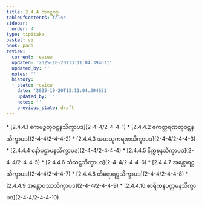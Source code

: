 ```yaml
---
title: 2.4.4 တုဝဋ္ဋဝဂ္ဂ
tableOfContents: false
sidebar:
  order: 4
type: tipitaka
basket: vi
book: paci
review:
  current: review
  updated: '2025-10-20T13:11:04.394631'
  updated_by: ''
  notes: ''
  history:
  - state: review
    date: '2025-10-20T13:11:04.394631'
    updated_by: ''
    notes: ''
    previous_state: draft
---
```



<DynamicBreadcrumb />


<ReviewStatus review={frontmatter.review} showDetails={true} />

<HypothesisAnnotation frontmatter={frontmatter} />



<TableOfContents book="paci" section="2.4.4">
* [2.4.4.1 ဧကမဉ္စတုဝဋ္ဋနသိက္ခာပဒ](2-4-4/2-4-4-1)
* [2.4.4.2 ဧကတ္ထရဏတုဝဋ္ဋနသိက္ခာပဒ](2-4-4/2-4-4-2)
* [2.4.4.3 အဖာသုကရဏသိက္ခာပဒ](2-4-4/2-4-4-3)
* [2.4.4.4 နော်ပဋ္ဌာပနသိက္ခာပဒ](2-4-4/2-4-4-4)
* [2.4.4.5 နိက္ကဍ္ဎနသိက္ခာပဒ](2-4-4/2-4-4-5)
* [2.4.4.6 သံသဋ္ဌသိက္ခာပဒ](2-4-4/2-4-4-6)
* [2.4.4.7 အန္တောရဋ္ဌသိက္ခာပဒ](2-4-4/2-4-4-7)
* [2.4.4.8 တိရောရဋ္ဌသိက္ခာပဒ](2-4-4/2-4-4-8)
* [2.4.4.9 အန္တောဝဿသိက္ခာပဒ](2-4-4/2-4-4-9)
* [2.4.4.10 စာရိကနပက္ကမနသိက္ခာပဒ](2-4-4/2-4-4-10)
</TableOfContents>